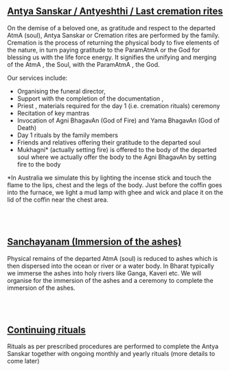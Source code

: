 <section id="antya_sanskar" data-section="antya_sanskar">

## <a name="antya_sanskar" data-section="antya_sanskar"></a>[Antya Sanskar / Antyeshthi / Last cremation rites](?section=antya_sanskar)

On the demise of a beloved one, as gratitude and respect to the departed AtmA (soul), Antya Sanskar or Cremation rites are performed by the family. Cremation is the process of returning the physical body to five elements of the nature, in turn paying gratitude to the ParamAtmA or the God for blessing us with the life force energy. It signifies the unifying and merging of the AtmA , the Soul, with the ParamAtmA , the God.


Our services include:


- Organising the funeral director,
- Support with the completion of the documentation , 
- Priest , materials required for the day 1 (i.e. cremation rituals) ceremony
- Recitation of key mantras 
- Invocation of Agni BhagavAn (God of Fire) and Yama BhagavAn (God of Death)
- Day 1 rituals by the family members
- Friends and relatives offering their gratitude to the departed soul
- Mukhagni* (actually setting fire) is offered to the body of the departed soul where we actually offer the body to the Agni BhagavAn  by setting fire to the body

*In Australia we simulate this by lighting the incense stick and touch the flame to the lips, chest and the legs of the body. Just before the coffin goes into the furnace, we light a mud lamp with ghee and wick and place it on the lid of the coffin near the chest area.

</section>


<section id="sanchayanam" data-section="sanchayanam">

<br /> <br />

## <a name="sanchayanam" data-section="sanchayanam"></a>[Sanchayanam (Immersion of the ashes)](?section=sanchayanam)
    
Physical remains of the departed AtmA (soul) is reduced to ashes which is then dispersed into the ocean or river or a water body. In Bharat typically we immerse the ashes into holy rivers like Ganga, Kaveri etc. We will organise for the immersion of the ashes and a ceremony to complete the immersion of the ashes.

</section>


<section id="continuing_rituals" data-section="continuing_rituals">

<br /> <br />

## <a name="continuing_rituals" data-section="continuing_rituals"></a>[Continuing rituals](?section=continuing_rituals)
    
Rituals as per prescribed procedures are performed to complete the Antya Sanskar together with ongoing monthly and yearly rituals (more details to come later)

</section>

<br /> <br />
<br /> <br />
<br /> <br />
<br /> <br />
